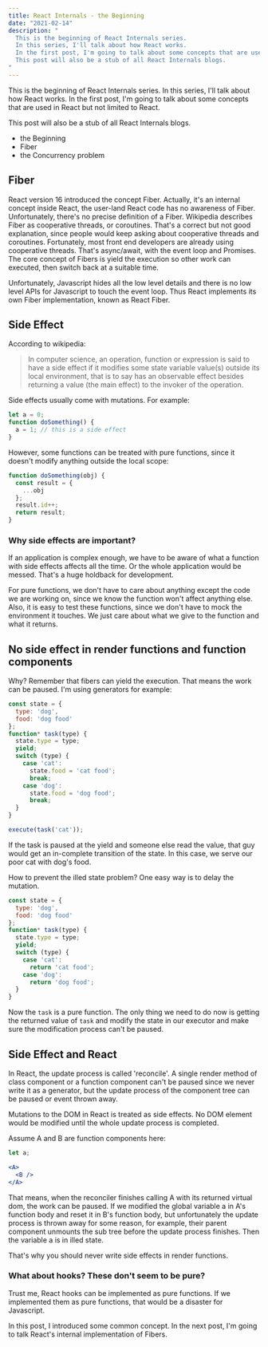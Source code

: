 ```yaml
---
title: React Internals - the Beginning
date: "2021-02-14"
description: "
  This is the beginning of React Internals series.
  In this series, I'll talk about how React works.
  In the first post, I'm going to talk about some concepts that are used in React but not limited to React.
  This post will also be a stub of all React Internals blogs.
"
---
```


This is the beginning of React Internals series. In this series, I'll talk about how React works.
In the first post, I'm going to talk about some concepts that are used in React but not limited to React.


This post will also be a stub of all React Internals blogs.
* the Beginning
* <Link to="/react-internals-fiber">Fiber</Link>
* <Link to="/react-internals-concurrency-problem">the Concurrency problem</Link>

## Fiber
React version 16 introduced the concept Fiber. Actually, it's an internal concept inside React, the user-land React code
has no awareness of Fiber. Unfortunately, there's no precise definition of a Fiber. Wikipedia describes Fiber as cooperative
threads, or coroutines. That's a correct but not good explanation, since people would keep asking about cooperative
threads and coroutines.
Fortunately, most front end developers are already using cooperative threads. That's async/await, with the event loop and
Promises. The core concept of Fibers is yield the execution so other work can executed, then switch back at a suitable time.

Unfortunately, Javascript hides all the low level details and there is no low level APIs for Javascript to touch the event
loop. Thus React implements its own Fiber implementation, known as React Fiber.

## Side Effect
According to wikipedia:
> In computer science, an operation, function or expression is said to have a side effect if it modifies some state
> variable value(s) outside its local environment,
> that is to say has an observable effect besides returning a value (the main effect) to the invoker of the operation.

Side effects usually come with mutations. For example:
```js
let a = 0;
function doSomething() {
  a = 1; // this is a side effect
}
```
However, some functions can be treated with pure functions, since it doesn't modify anything outside the local scope:
```js
function doSomething(obj) {
  const result = {
    ...obj
  };
  result.id++;
  return result;
}
```

### Why side effects are important?
If an application is complex enough, we have to be aware of what a function with side effects affects all the time.
Or the whole application would be messed. That's a huge holdback for development.

For pure functions, we don't have to care about anything except the code we are working on, since we know the
function won't affect anything else. Also, it is easy to test these functions, since we don't have to mock the environment
it touches. We just care about what we give to the function and what it returns.

## No side effect in render functions and function components
Why? Remember that fibers can yield the execution. That means the work can be paused.
I'm using generators for example:
```js
const state = {
  type: 'dog',
  food: 'dog food'
};
function* task(type) {
  state.type = type;
  yield;
  switch (type) {
    case 'cat':
      state.food = 'cat food';
      break;
    case 'dog':
      state.food = 'dog food';
      break;
  }
}

execute(task('cat'));
```
If the task is paused at the yield and someone else read the value, that guy would get an in-complete transition of the state.
In this case, we serve our poor cat with dog's food.

How to prevent the illed state problem? One easy way is to delay the mutation.
```js
const state = {
  type: 'dog',
  food: 'dog food'
};
function* task(type) {
  state.type = type;
  yield;
  switch (type) {
    case 'cat':
      return 'cat food';
    case 'dog':
      return 'dog food';
  }
}
```
Now the `task` is a pure function. The only thing we need to do now is getting the returned value of `task` and modify
the state in our executor and make sure the modification process can't be paused.

## Side Effect and React
In React, the update process is called 'reconcile'. A single render method of class component or a function component
can't be paused since we never write it as a generator, but the update process of the component tree can be paused or
event thrown away.

Mutations to the DOM in React is treated as side effects. No DOM element would be modified until the whole update process
is completed.

Assume A and B are function components here:
```jsx
let a;

<A>
  <B />
</A>
```
That means, when the reconciler finishes calling A with its returned virtual dom, the work can be paused.
If we modified the global variable a in A's function body and reset it in B's function body, but unfortunately the update
process is thrown away for some reason, for example, their parent component unmounts the sub tree before the update process
finishes. Then the variable a is in illed state.

That's why you should never write side effects in render functions.

### What about hooks? These don't seem to be pure?
Trust me, React hooks can be implemented as pure functions. If we implemented them as pure functions, that would be
a disaster for Javascript.

In this post, I introduced some common concept. In the next post, I'm going to talk React's internal implementation of Fibers.
